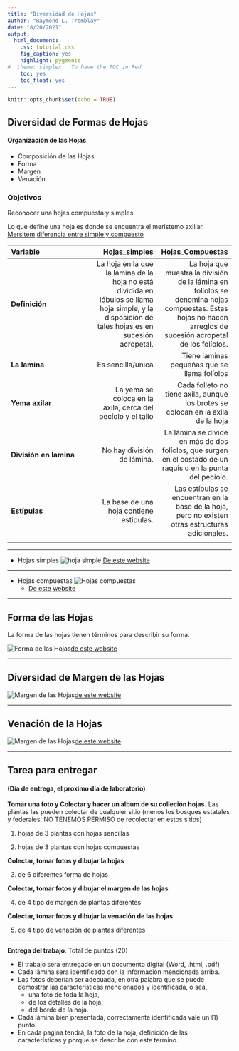 ```yaml
---
title: "Diversidad de Hojas"
author: "Raymond L. Tremblay"
date: "8/20/2021"
output:
  html_document:
    css: tutorial.css
    fig_caption: yes
    highlight: pygments
#  theme: simplex   To have the TOC in Red
    toc: yes
    toc_float: yes
---
```


```r
knitr::opts_chunk$set(echo = TRUE)
```

## Diversidad de Formas de Hojas

#### Organización de las Hojas
  + Composición de las Hojas
  +	Forma
  +	Margen
  +	Venación


### Objetivos

Reconocer una hojas compuesta y simples

Lo que define una hoja es donde se encuentra el meristemo axiliar.
 [Mersitem](https://en.wikipedia.org/wiki/Meristem)
 [diferencia entre simple y compuesto](https://biodifferences.com/difference-between-simple-and-compound-leaves.html)
 

 

|Variable |Hojas_simples | Hojas_Compuestas|
|:---------|-------:|--------:|
|**Definición** |La hoja en la que la lámina de la hoja no está dividida en lóbulos se llama hoja simple, y la disposición de tales hojas es en sucesión acropetal.|La hoja que muestra la división de la lámina en folíolos se denomina hojas compuestas. Estas hojas no hacen arreglos de sucesión acropetal de los folíolos.|
|**La lamina** | Es sencilla/unica | Tiene laminas pequeñas que se llama folíolos|
|**Yema axilar**|La yema se coloca en la axila, cerca del pecíolo y el tallo |Cada folleto no tiene axila, aunque los brotes se colocan en la axila de la hoja|
|**División en lamina**   |No hay división de lámina.    |  La lámina se divide en más de dos folíolos, que surgen en el costado de un raquis o en la punta del pecíolo.   |
|  **Estípulas**  |La base de una hoja contiene estípulas.|Las estípulas se encuentran en la base de la hoja, pero no existen otras estructuras adicionales.|
| | | | 


***

 + Hojas simples
 ![hoja simple](Graficos/simple-leaves-pack_23-2147524509.webp) [De este website](https://www.freepik.com/premium-vector/simple-leaves-pack_818630.htm)
 
 
 ***
 
 + Hojas compuestas
  ![Hojas compuestas](Graficos/rodale-compound-leaves-diagram-by-Lizzie-Harper.jpg)
     - [De este website](https://lizzieharper.co.uk/2013/10/botanical-illustration-compound-and-simple-leaves/)

***

## Forma de las Hojas

La forma de las hojas tienen términos para describir su forma.

![Forma de las Hojas](Graficos/Examples-of-leaf-shapes.png)[de este website](https://www.researchgate.net/figure/Examples-of-leaf-shapes_fig1_295685020)

***


## Diversidad de Margen de las Hojas

![Margen de las Hojas](Graficos/margen.png)[de este website](http://www.bio.miami.edu/dana/pix/leafmargins.jpg)


***

## Venación de la Hojas

![Margen de las Hojas](Graficos/Venation.png)[de este website](https://www.quora.com/What-is-venation-of-a-leaf)


***

## Tarea para entregar 
#### (Día de entrega, el proximo día de laboratorio)


**Tomar una foto y Colectar y hacer un album de su colleción hojas.** Las plantas las pueden colectar de cualquier sitio (menos los bosques estatales y federales: NO TENEMOS PERMISO de recolectar en estos sitios)

 (@) hojas de 3 plantas con hojas sencillas
 
 (@) hojas de 3 plantas con hojas compuestas
 
 **Colectar, tomar fotos y dibujar la hojas**
 
 (@) de 6 diferentes forma de hojas
 

 **Colectar, tomar fotos y dibujar el margen de las hojas**
 
 (@) de 4 tipo de margen de plantas diferentes
 
  **Colectar, tomar fotos y dibujar la venación de las hojas**
  
(@) de 4 tipo de venación de plantas diferentes

***

**Entrega del trabajo**: Total de puntos (20)

+ El trabajo sera entregado en un documento digital (Word, .html, .pdf)
+ Cada lámina sera identificado con la información mencionada arriba. 
+ Las fotos deberían ser adecuada, en otra palabra que se puede demostrar las características mencionados y identificada, o sea, 
    - una foto de toda la hoja, 
    - de los detalles de la hoja, 
    - del borde de la hoja.
+ Cada lámina bien presentada, correctamente identificada vale un (1) punto. 
+ En cada pagina tendrá, la foto de la hoja, definición de las características y porque se describe con este termino.  





